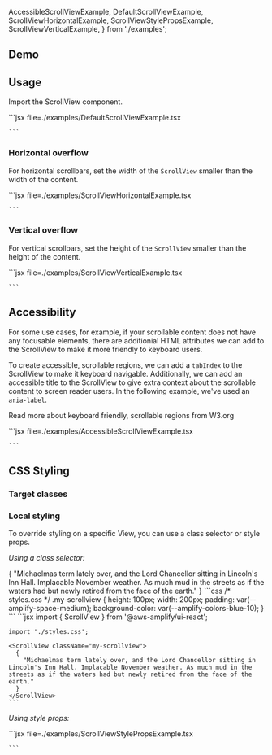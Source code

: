 
  AccessibleScrollViewExample,
  DefaultScrollViewExample,
  ScrollViewHorizontalExample,
  ScrollViewStylePropsExample,
  ScrollViewVerticalExample,
} from './examples';

## Demo

<ScrollViewDemo />

## Usage

Import the ScrollView component.

<Example>
  <DefaultScrollViewExample />
  <ExampleCode>
    ```jsx file=./examples/DefaultScrollViewExample.tsx

    ```

  </ExampleCode>
</Example>

### Horizontal overflow

For horizontal scrollbars, set the width of the `ScrollView` smaller than the width of the content.

<Example>
  <ScrollViewHorizontalExample />
  <ExampleCode>
    ```jsx file=./examples/ScrollViewHorizontalExample.tsx

    ```

  </ExampleCode>
</Example>

### Vertical overflow

For vertical scrollbars, set the height of the `ScrollView` smaller than the height of the content.

<Example>
  <ScrollViewVerticalExample />
  <ExampleCode>
    ```jsx file=./examples/ScrollViewVerticalExample.tsx

    ```

  </ExampleCode>
</Example>

## Accessibility

For some use cases, for example, if your scrollable content does not have any focusable elements, there are additionial HTML attributes we can add to the ScrollView to make it more friendly to keyboard users. 

To create accessible, scrollable regions, we can add a `tabIndex` to the ScrollView to make it keyboard navigable. Additionally, we can add an accessible title to the ScrollView to give extra context about the scrollable content to screen reader users. In the following example, we've used an `aria-label`.

Read more about <Link isExternal href="https://www.w3.org/WAI/standards-guidelines/act/rules/0ssw9k/proposed/">keyboard friendly, scrollable regions from W3.org</Link>

<Example>
  <AccessibleScrollViewExample />
  <ExampleCode>
    ```jsx file=./examples/AccessibleScrollViewExample.tsx

    ```

  </ExampleCode>
</Example>

## CSS Styling

### Target classes

<ComponentStyleDisplay componentName="ScrollView" />

### Local styling

To override styling on a specific View, you can use a class selector or style props.

_Using a class selector:_

<Example>
  <ScrollView className="my-scrollview">
    {
      "Michaelmas term lately over, and the Lord Chancellor sitting in Lincoln's Inn Hall. Implacable November weather. As much mud in the streets as if the waters had but newly retired from the face of the earth."
    }
  </ScrollView>
  <ExampleCode>
  ```css
  /* styles.css */
  .my-scrollview {
    height: 100px;
    width: 200px;
    padding: var(--amplify-space-medium);
    background-color: var(--amplify-colors-blue-10);
  }
  ```
  </ExampleCode>
  <ExampleCode>
    ```jsx
    import { ScrollView } from '@aws-amplify/ui-react';

    import './styles.css';

    <ScrollView className="my-scrollview">
      {
        "Michaelmas term lately over, and the Lord Chancellor sitting in Lincoln's Inn Hall. Implacable November weather. As much mud in the streets as if the waters had but newly retired from the face of the earth."
      }
    </ScrollView>
    ```

  </ExampleCode>
</Example>

_Using style props:_

<Example>
  <ScrollViewStylePropsExample />
  <ExampleCode>
    ```jsx file=./examples/ScrollViewStylePropsExample.tsx

    ```

  </ExampleCode>
</Example>
